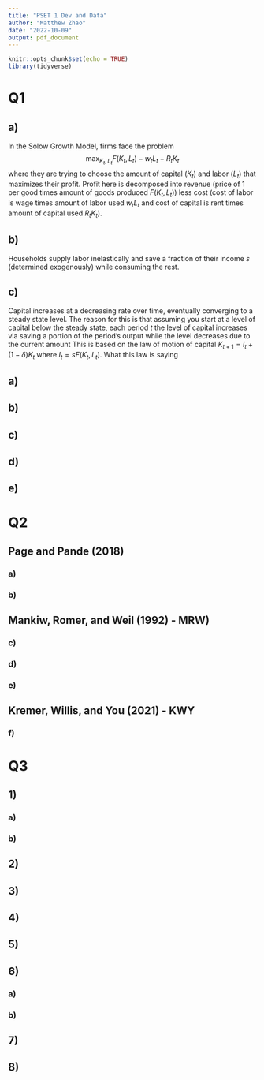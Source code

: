 ```yaml
---
title: "PSET 1 Dev and Data"
author: "Matthew Zhao"
date: "2022-10-09"
output: pdf_document
---
```


```r
knitr::opts_chunk$set(echo = TRUE)
library(tidyverse)
```

# Q1

## a)

In the Solow Growth Model, firms face the problem $$\max_{K_{t},L_{t}} F(K_{t},L_{t})-w_{t} L_{t} - R_{t}K_{t}$$
where they are trying to choose the amount of capital ($K_{t}$) and labor ($L_{t}$) that maximizes their profit. Profit here is decomposed into revenue (price of 1 per good times amount of goods produced $F(K_{t},L_{t})$) less cost (cost of labor is wage times amount of labor used $w_{t} L_{t}$ and cost of capital is rent times amount of capital used $R_{t}K_{t}$). 

## b)

Households supply labor inelastically and save a fraction of their income $s$ (determined exogenously) while consuming the rest. 

## c)

Capital increases at a decreasing rate over time, eventually converging to a steady state level. The reason for this is that assuming you start at a level of capital below the steady state, each period $t$ the level of capital increases via saving a portion of the period's output while the level decreases due to the current amount This is based on the law of motion of capital $K_{t+1} = I_t + (1-\delta)K_t$ where $I_t = sF(K_t, L_t)$. What this law is saying 

## a)


## b)


## c)


## d)


## e)



# Q2

## Page and Pande (2018)

### a)


### b)


## Mankiw, Romer, and Weil (1992) - MRW)

### c)


### d)


### e)


## Kremer, Willis, and You (2021) - KWY

### f)


# Q3

## 1)

### a)


### b)



## 2)



## 3)


## 4)

## 5)


## 6)

### a)


### b)


## 7)


## 8)



